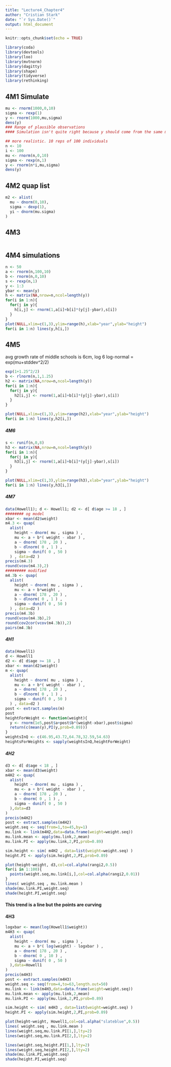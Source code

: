 ```yaml
---
title: "Lecture4_Chapter4"
author: "Cristian Stark"
date: "`r Sys.Date()`"
output: html_document
---
```


```r
knitr::opts_chunk$set(echo = TRUE)

library(coda)
library(devtools)
library(loo)
library(mvtnorm)
library(dagitty) 
library(shape)
library(tidyverse)
library(rethinking)
```

## 4M1 Simulate
```r
mu <- rnorm(1000,0,10)
sigma <- rexp(1)
y <- rnorm(1000,mu,sigma)
dens(y)
### Range of plausible observations
#### Simulation isn't quite right because y should come from the same mu

## more realistic. 10 reps of 100 individuals
n <- 10
i <- 100
mu <- rnorm(n,0,10)
sigma <- rexp(n,1)
y <- rnorm(n*i,mu,sigma)
dens(y)
```

## 4M2 quap list
```r
m2 <- alist(
  mu ~ dnorm(0,10),
  sigma ~ dexp(1),
  yi ~ dnorm(mu.sigma)
)
```

## 4M3 
```r

```

## 4M4 simulations 
```r
n <- 50
a <- rnorm(n,100,10)
b <- rnorm(n,0,10)
s <- rexp(n,1)
y <- 1:3
ybar <- mean(y)
h <- matrix(NA,nrow=n,ncol=length(y))
for(i in 1:n){
  for(j in y){
    h[i,j] <- rnorm(1,a[i]+b[i]*(y[j]-ybar),s[i])
  }
}
plot(NULL,xlim=c(1,3),ylim=range(h),xlab="year",ylab="height")
for(i in 1:n) lines(y,h[i,])
```

## 4M5
avg growth rate of middle schools is 6cm, log 6
log-normal = exp(mu+stddev^2/2)
```r
exp(1+1.25^2/2)
b <- rlnorm(n,1,1.25)
h2 <- matrix(NA,nrow=n,ncol=length(y))
for(i in 1:n){
  for(j in y){
    h2[i,j] <- rnorm(1,a[i]+b[i]*(y[j]-ybar),s[i])
  }
}

plot(NULL,xlim=c(1,3),ylim=range(h2),xlab="year",ylab="height")
for(i in 1:n) lines(y,h2[i,])
```

##### 4M6
```r
s <- runif(n,0,8)
h3 <- matrix(NA,nrow=n,ncol=length(y))
for(i in 1:n){
  for(j in y){
    h3[i,j] <- rnorm(1,a[i]+b[i]*(y[j]-ybar),s[i])
  }
}

plot(NULL,xlim=c(1,3),ylim=range(h3),xlab="year",ylab="height")
for(i in 1:n) lines(y,h3[i,])
```

##### 4M7
```r
data(Howell1); d <- Howell1; d2 <- d[ d$age >= 18 , ]
######## og model
xbar <- mean(d2$weight)
m4.3 <- quap(
  alist(
    height ~ dnorm( mu , sigma ) ,
    mu <- a + b*( weight - xbar ) ,
    a ~ dnorm( 178 , 20 ) ,
    b ~ dlnorm( 0 , 1 ) ,
    sigma ~ dunif( 0 , 50 )
  ) , data=d2 )
precis(m4.3)
round(vcov(m4.3),2)
######### modified
m4.3b <- quap(
  alist(
    height ~ dnorm( mu , sigma ) ,
    mu <- a + b*weight ,
    a ~ dnorm( 178 , 20 ) ,
    b ~ dlnorm( 0 , 1 ) ,
    sigma ~ dunif( 0 , 50 )
  ) , data=d2 )
precis(m4.3b)
round(vcov(m4.3b),2)
round(cov2cor(vcov(m4.3b)),2)
pairs(m4.3b)
```

##### 4H1
```r
data(Howell1)
d <- Howell1
d2 <- d[ d$age >= 18 , ]
xbar <- mean(d2$weight)
m <- quap(
  alist(
    height ~ dnorm( mu , sigma ) ,
    mu <- a + b*( weight - xbar ) ,
    a ~ dnorm( 178 , 20 ) ,
    b ~ dlnorm( 0 , 1 ) ,
    sigma ~ dunif( 0 , 50 )
  ) , data=d2 )
post <- extract.samples(m)
post
heightForWeight <- function(weight){
  y <- rnorm(1e5,post$a+post$b*(weight-xbar),post$sigma)
  return(c(mean(y),PI(y,prob=0.89)))
}
weightsInQ <- c(46.95,43.72,64.78,32.59,54.63)
heightsForWeights <- sapply(weightsInQ,heightForWeight)
```

##### 4H2
```r
d3 <- d[ d$age < 18 , ]
xbar <- mean(d3$weight)
m4H2 <- quap(
  alist(
    height ~ dnorm( mu , sigma ) ,
    mu <- a + b*( weight - xbar ) ,
    a ~ dnorm( 178 , 20 ) ,
    b ~ dnorm( 0 , 1 ) ,
    sigma ~ dunif( 0 , 50 )
  ),data=d3
)
precis(m4H2)
post <- extract.samples(m4H2)
weight.seq <- seq(from=1,to=45,by=1)
mu.link <- link(m4H2,data=data.frame(weight=weight.seq))
mu.link.mean <- apply(mu.link,2,mean)
mu.link.PI <- apply(mu.link,2,PI,prob=0.89)

sim.height <- sim( m4H2 , data=list(weight=weight.seq) )
height.PI <- apply(sim.height,2,PI,prob=0.89)

plot(height~weight, d3,col=col.alpha(rangi2,0.5))
for(i in 1:100){
  points(weight.seq,mu.link[i,],col=col.alpha(rangi2,0.01))
}
lines( weight.seq , mu.link.mean )
shade(mu.link.PI,weight.seq)
shade(height.PI,weight.seq)
```
#### This trend is a line but the points are curving

#### 4H3
```r
logxbar <- mean(log(Howell1$weight))
m4H3 <- quap(
  alist(
    height ~ dnorm( mu , sigma ) ,
    mu <- a + b*( log(weight) - logxbar ) ,
    a ~ dnorm( 178 , 20 ) ,
    b ~ dnorm( 0 , 10 ) ,
    sigma ~ dunif( 0 , 50 )
  ),data=Howell1
)
precis(m4H3)
post <- extract.samples(m4H3)
weight.seq <- seq(from=4,to=63,length.out=50)
mu.link <- link(m4H3,data=data.frame(weight=weight.seq))
mu.link.mean <- apply(mu.link,2,mean)
mu.link.PI <- apply(mu.link,2,PI,prob=0.89)

sim.height <- sim( m4H3 , data=list(weight=weight.seq) )
height.PI <- apply(sim.height,2,PI,prob=0.89)

plot(height~weight, Howell1,col=col.alpha("slateblue",0.5))
lines( weight.seq , mu.link.mean )
lines(weight.seq,mu.link.PI[1,],lty=2)
lines(weight.seq,mu.link.PI[2,],lty=2)

lines(weight.seq,height.PI[1,],lty=2)
lines(weight.seq,height.PI[2,],lty=2)
shade(mu.link.PI,weight.seq)
shade(height.PI,weight.seq)
```
